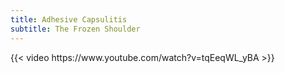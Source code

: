 ```yaml
---
title: Adhesive Capsulitis
subtitle: The Frozen Shoulder
---
```



{{< video https://www.youtube.com/watch?v=tqEeqWL_yBA >}}